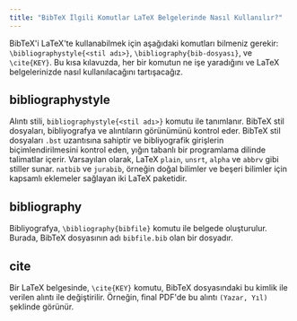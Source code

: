 ```yaml
---
title: "BibTeX İlgili Komutlar LaTeX Belgelerinde Nasıl Kullanılır?"
---
```



BibTeX'i LaTeX'te kullanabilmek için aşağıdaki komutları bilmeniz gerekir: `\bibliographystyle{<stil adı>}`, `\bibliography{bib-dosyası}`, ve `\cite{KEY}`. Bu kısa kılavuzda, her bir komutun ne işe yaradığını ve LaTeX belgelerinizde nasıl kullanılacağını tartışacağız.

<CiteDrive />

## bibliographystyle
Alıntı stili, `bibliographystyle{<stil adı>}` komutu ile tanımlanır. BibTeX stil dosyaları, bibliyografya ve alıntıların görünümünü kontrol eder. BibTeX stil dosyaları `.bst` uzantısına sahiptir ve bibliyografik girişlerin biçimlendirilmesini kontrol eden, yığın tabanlı bir programlama dilinde talimatlar içerir. Varsayılan olarak, LaTeX `plain`, `unsrt`, `alpha` ve `abbrv` gibi stiller sunar. `natbib` ve `jurabib`, örneğin doğal bilimler ve beşeri bilimler için kapsamlı eklemeler sağlayan iki LaTeX paketidir.

## bibliography
Bibliyografya, `\bibliography{bibfile}` komutu ile belgede oluşturulur. Burada, BibTeX dosyasının adı `bibfile.bib` olan bir dosyadır.

## cite
Bir LaTeX belgesinde, `\cite{KEY}` komutu, BibTeX dosyasındaki bu kimlik ile verilen alıntı ile değiştirilir. Örneğin, final PDF'de bu alıntı `(Yazar, Yıl)` şeklinde görünür.